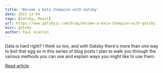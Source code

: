```yaml
---
title: 'Become a Data Champion with Gatsby'
date: 2021-12-04
tags: [Gatsby, React]
url: https://www.gatsbyjs.com/blog/become-a-data-champion-with-gatsby
misc: gatsby
author: Paul Scanlon
---
```


Data is hard right? I think so too, and with Gatsby there's more than one way to boil that egg so in this series of blog
posts I plan to walk you through the various methods you can use and explain ways you might like to use them.

[Read article](https://www.gatsbyjs.com/blog/become-a-data-champion-with-gatsby)

